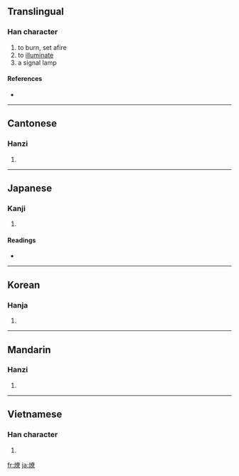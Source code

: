 {{see|燎}}
==Translingual==

===Han character===
{{Han char|rn=86|rad=火|as=12|sn=16|four=9489<sub>6</sub>|canj=火大金火 (FKCF)}}

# to burn, set afire
# to [[illuminate]]
# a signal lamp

====References====
* {{Han ref|kx=0683.020|dkj=19414|dj=1095.040|hdz=32233.030|uh=71CE|ud=29134|bh=BF52|bd=48978}}

----

==Cantonese==

===Hanzi===
{{yue-hanzi|jyut=|y=liu4}}

# {{defn|Cantonese}}

----

==Japanese==

===Kanji===
{{ja-kanji|grade=|rs=火12}}

# {{defn|Japanese}}

====Readings====
* {{ja-readings|on=[[りょう]] (ryō)|kun=[[かがりび]] (kagaribi)}}

----

==Korean==

===Hanja===
{{ko-hanja|hangeul=료>요|eumhun=|rv=ryo>yo|mr=ryo>yo|y=lyo>yo}}

# {{defn|Korean}}

----

==Mandarin==

===Hanzi===
{{cmn-hanzi|pin=[[liào]] ([[liao4]])|wg=liao<sup>4</sup>}}

# {{defn|Mandarin}}

----

==Vietnamese==

===Han character===
{{vi-hantu|díp}}

# {{defn|Vietnamese}}

[[fr:燎]]
[[ja:燎]]